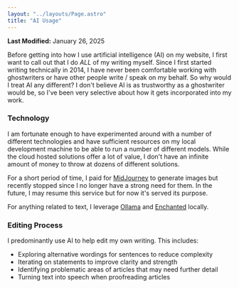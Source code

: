 ```yaml
---
layout: "../layouts/Page.astro"
title: "AI Usage"
---
```


**Last Modified:** January 26, 2025

Before getting into how I use artificial intelligence (AI) on my website, I first want to call out that I do _ALL_ of
my writing myself. Since I first started writing technically in 2014, I have never been comfortable working with
ghostwriters or have other people write / speak on my behalf. So why would I treat AI any different? I don't believe AI
is as trustworthy as a ghostwriter would be, so I've been very selective about how it gets incorporated into my work.

### Technology

I am fortunate enough to have experimented around with a number of different technologies and have sufficient resources
on my local development machine to be able to run a number of different models. While the cloud hosted solutions offer
a lot of value, I don't have an infinite amount of money to throw at dozens of different solutions.

For a short period of time, I paid for [MidJourney][] to generate images but recently stopped since I no longer have a
strong need for them. In the future, I may resume this service but for now it's served its purpose.

For anything related to text, I leverage [Ollama][] and [Enchanted][] locally.

[MidJourney]: https://www.midjourney.com/
[Ollama]: https://ollama.com/
[Enchanted]: https://github.com/gluonfield/enchanted

### Editing Process

I predominantly use AI to help edit my own writing. This includes:

- Exploring alternative wordings for sentences to reduce complexity
- Iterating on statements to improve clarity and strength
- Identifying problematic areas of articles that may need further detail
- Turning text into speech when proofreading articles
